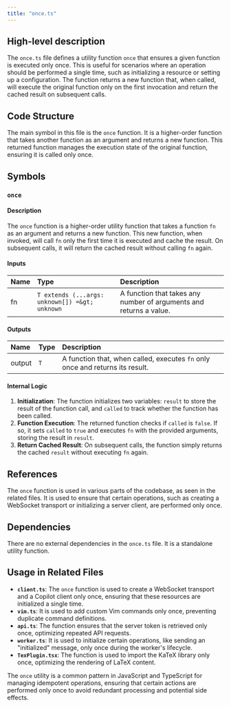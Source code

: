 ```yaml
---
title: "once.ts"
---
```


## High-level description

The `once.ts` file defines a utility function `once` that ensures a given function is executed only once. This is useful for scenarios where an operation should be performed a single time, such as initializing a resource or setting up a configuration. The function returns a new function that, when called, will execute the original function only on the first invocation and return the cached result on subsequent calls.

## Code Structure

The main symbol in this file is the `once` function. It is a higher-order function that takes another function as an argument and returns a new function. This returned function manages the execution state of the original function, ensuring it is called only once.

## Symbols

### `once`
#### Description
The `once` function is a higher-order utility function that takes a function `fn` as an argument and returns a new function. This new function, when invoked, will call `fn` only the first time it is executed and cache the result. On subsequent calls, it will return the cached result without calling `fn` again.

#### Inputs
| Name | Type | Description |
|:-----|:-----|:------------|
| fn | `T extends (...args: unknown[]) =&gt; unknown` | A function that takes any number of arguments and returns a value. |

#### Outputs
| Name | Type | Description |
|:-----|:-----|:------------|
| output | `T` | A function that, when called, executes `fn` only once and returns its result. |

#### Internal Logic
1. **Initialization**: The function initializes two variables: `result` to store the result of the function call, and `called` to track whether the function has been called.
2. **Function Execution**: The returned function checks if `called` is `false`. If so, it sets `called` to `true` and executes `fn` with the provided arguments, storing the result in `result`.
3. **Return Cached Result**: On subsequent calls, the function simply returns the cached `result` without executing `fn` again.

## References

The `once` function is used in various parts of the codebase, as seen in the related files. It is used to ensure that certain operations, such as creating a WebSocket transport or initializing a server client, are performed only once.

## Dependencies

There are no external dependencies in the `once.ts` file. It is a standalone utility function.

## Usage in Related Files

- **`client.ts`**: The `once` function is used to create a WebSocket transport and a Copilot client only once, ensuring that these resources are initialized a single time.
- **`vim.ts`**: It is used to add custom Vim commands only once, preventing duplicate command definitions.
- **`api.ts`**: The function ensures that the server token is retrieved only once, optimizing repeated API requests.
- **`worker.ts`**: It is used to initialize certain operations, like sending an "initialized" message, only once during the worker's lifecycle.
- **`TexPlugin.tsx`**: The function is used to import the KaTeX library only once, optimizing the rendering of LaTeX content.

The `once` utility is a common pattern in JavaScript and TypeScript for managing idempotent operations, ensuring that certain actions are performed only once to avoid redundant processing and potential side effects.